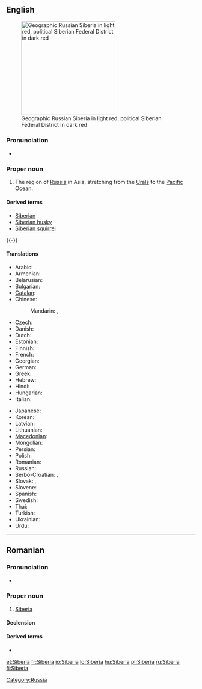 ==English==
{{wikipedia}}
[[Image:Siberia Federal Subjects.png|thumb|right|250px|Geographic Russian Siberia in light red, political Siberian Federal District in dark red]]

===Pronunciation===
* {{rhymes|ɪəriə}}

===Proper noun===
{{en-proper noun}}

# The region of [[Russia]] in Asia, stretching from the [[Urals]] to the [[Pacific Ocean]].

====Derived terms====
* [[Siberian]]
* [[Siberian husky]]
* [[Siberian squirrel]]

{{-}}

====Translations====
{{trans-top|region of Russia}}
* Arabic: {{t|ar|سيبيريا|f|tr=sibiirya}}
* Armenian: {{t-|hy|Սիբիր|tr=Sibir}}
* Belarusian: {{t|be|Сібір|f|tr=Sibír|xs=Belarusian}}
* Bulgarian: {{t-|bg|Сибир|f|tr=Sibír}}
* [[Catalan]]: {{t|ca|Sibèria|f}}
* Chinese:
*: Mandarin: {{t|cmn|西伯利亞|sc=Hani}}, {{t|cmn|西伯利亚|tr=Xībólìyà|sc=Hani}}
* Czech: {{t|cs|Sibiř|f}}
* Danish: {{t-|da|Sibirien}}
* Dutch: {{t-|nl|Siberië|n}}
* Estonian: {{t-|et|Siber}}
* Finnish: {{t+|fi|Siperia}}
* French: {{t+|fr|Sibérie|f}}
* Georgian: {{t|ka|ციმბირი|tr=c'imbiri|sc=Geor|xs=Georgian}}
* German: {{t+|de|Sibirien|n}}
* Greek: {{t|el|Σιβηρία|f|tr=Siviría}}
* Hebrew: {{t|he|סיביר}}
* Hindi: {{t|hi|साइबेरिया|tr=sā'ibēriyā|xs=Hindi}}
* Hungarian: {{t+|hu|Szibéria}}
* Italian: {{t-|it|Siberia|f}}
{{trans-mid}}
* Japanese: {{t-|ja|シベリア|tr=Shiberia}}
* Korean: {{t+|ko|시베리아|tr=Siberia|sc=Hang}}
* Latvian: {{t|lv|Sibīrija|xs=Latvian}}
* Lithuanian: {{t|lt|Sibiras|xs=Lithuanian}}
* [[Macedonian]]: {{t-|mk|Сибир|m|tr=Síbir}}
* Mongolian: {{t-|mn|Сибирь|tr=Sibír’|sc=Cyrl|xs=Mongolian}}
* Persian: {{t|fa|سیبریه}}
* Polish: {{t+|pl|Syberia|f}}
* Romanian: {{t-|ro|Siberia|f}}
* Russian: {{t+|ru|Сибирь|f|tr=Sibír’}}
* Serbo-Croatian: {{t|sh|Сибир|m|sc=Cyrl|xs=Serbo-Croatian}}, {{t|sh|Sibir|m|xs=Serbo-Croatian}}
* Slovak: {{t|sk|Sibír|f}}, {{t|sk|Sibíria|f}} {{qualifier|rare}}
* Slovene: {{t+|sl|Sibirija|f}}
* Spanish: {{t-|es|Siberia|f}}
* Swedish: {{t-|sv|Sibirien|c}}
* Thai: {{t|th|ไซบีเรีย|tr=saibeeria}}
* Turkish: {{t|tr|Sibirya}}
* Ukrainian: {{t|uk|Сибір|f|tr=Sybír|xs=Ukrainian}}
* Urdu: {{t|ur|سائبیریا|xs=Urdu}}
{{trans-bottom}}

[[Category:Russia]]

----

==Romanian==

===Pronunciation===
* {{IPA|[siˈbe.ri.a]|lang=ro}}

===Proper noun===
{{infl|ro|proper noun|gender=f}}

# [[#English|Siberia]]

====Declension====
{{ro-country|gend=f|Siberiei}}

====Derived terms====
* {{l|ro|siberian}}

[[et:Siberia]]
[[fr:Siberia]]
[[io:Siberia]]
[[lo:Siberia]]
[[hu:Siberia]]
[[pl:Siberia]]
[[ru:Siberia]]
[[fi:Siberia]]
